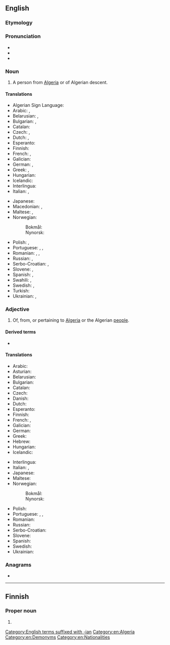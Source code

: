 {{also|algerian}}
==English==

===Etymology===
{{suffix|en|Algeria|n}}

===Pronunciation===
* {{IPA|en|/ælˈd͡ʒɪɹi.ən/}}
* {{audio|en|LL-Q1860 (eng)-Vealhurl-Algerian.wav|Audio (Southern England)}}
* {{rhymes|en|ɪɹiən|s=4}}

===Noun===
{{en-noun}}

# A person from [[Algeria]] or of Algerian descent.

====Translations====
{{trans-top|person from Algeria}}
* Algerian Sign Language: {{t-needed|asp}}
* Arabic: {{t+|ar|جَزَائِرِيّ|m}}, {{t|ar|جَزَائِرِيَّة}}
* Belarusian: {{t|be|алжы́рац|m|sc=Cyrl}}, {{t|be|алжы́рка|f|sc=Cyrl}}
* Bulgarian: {{t|bg|алжирец|m}}, {{t|bg|алжирка|f}}
* Catalan: {{t+|ca|algerià|m}}
* Czech: {{t+|cs|Alžířan|m}}, {{t+|cs|Alžířanka|f}}
* Dutch: {{t+|nl|Algerijn|m}}, {{t+|nl|Algerijnse|f}}
* Esperanto: {{t|eo|alĝeriano}}
* Finnish: {{t+|fi|algerialainen}}
* French: {{t+|fr|Algérien|m}}, {{t+|fr|Algérienne|f}}
* Galician: {{t+|gl|alxeriano|m}}
* German: {{t+|de|Algerier|m}}, {{t+|de|Algerierin|f}}
* Greek: {{t+|el|Αλγερινός|m}}, {{t+|el|Αλγερινή|f}}
* Hungarian: {{t+|hu|algériai}}
* Icelandic: {{t|is|Alsíringur|m}}
* Interlingua: {{t|ia|algeriano}}
* Italian: {{t+|it|algerino|m}}, {{t+|it|algerina|f}}
{{trans-mid}}
* Japanese: {{t|ja|アルジェリア人|tr=arujeriajin}}
* Macedonian: {{t|mk|Алжирец|m}}, {{t|mk|Алжирка|f}}
* Maltese: {{t|mt|Alġerjan|m}}, {{t|mt|Alġerjana|f}}
* Norwegian:
*: Bokmål: {{t+|nb|algerier|m}}
*: Nynorsk: {{t+|nn|algeriar|m}}
* Polish: {{t+|pl|Algierczyk|m-pr}}, {{t+|pl|Algierka|f}}
* Portuguese: {{t+|pt|argeliano|m}}, {{t+|pt|argelino|m}}, {{t|pt|algeriano|m}}
* Romanian: {{t+|ro|algerian|m}}, {{t|ro|algeriancă|f}}, {{t+|ro|algeriană|f}}
* Russian: {{t+|ru|алжи́рец|m}}, {{t+|ru|алжи́рка|f}}
* Serbo-Croatian: {{t+|sh|Alžírac|m}}, {{t|sh|Àlžīrka|f}}
* Slovene: {{t|sl|Alžirec|m}}, {{t|sl|Alžirka|f}}
* Spanish: {{t+|es|argelino|m}}, {{t+|es|argelina|f}}
* Swahili: {{t|sw|Kialjeria}}, {{t|sw|Kialjeri}}
* Swedish: {{t+|sv|algerier|m}}, {{t+|sv|algeriska|f}}
* Turkish: {{t+|tr|Cezayirli}}
* Ukrainian: {{t+|uk|алжи́рець|m|sc=Cyrl}}, {{t|uk|алжи́рка|f|sc=Cyrl}}
{{trans-bottom}}

===Adjective===
{{en-adj}}

# Of, from, or pertaining to [[Algeria]] or the Algerian [[people]].

====Derived terms====
* {{l|en|Algerianness}}

====Translations====
{{trans-top|of Algeria or its people}}
* Arabic: {{t+|ar|جَزَائِرِيّ}}
* Asturian: {{t+|ast|arxelín}}
* Belarusian: {{t|be|алжы́рскі|m|sc=Cyrl}}
* Bulgarian: {{t|bg|алжирски}}
* Catalan: {{t+|ca|algerià}}
* Czech: {{t+|cs|alžírský|m}}
* Danish: {{t|da|algerisk}}
* Dutch: {{t+|nl|Algerijns}}
* Esperanto: {{t|eo|alĝeria}}
* Finnish: {{t+|fi|algerialainen}}
* French: {{t+|fr|algérien|m}}, {{t+|fr|algérienne|f}}
* Galician: {{t+|gl|alxeriano}}
* German: {{t+|de|algerisch}}
* Greek: {{t+|el|αλγερινός}}
* Hebrew: {{t|he|אלג׳ירי|tr=aljiri|alt=אַלְגִ'ירִי}}
* Hungarian: {{t+|hu|algériai}}
* Icelandic: {{t|is|alsírskur|m}}
{{trans-mid}}
* Interlingua: {{t|ia|algerian}}
* Italian: {{t+|it|algerino|m}}, {{t+|it|algerina|f}}
* Japanese: {{t+|ja|アルジェリア|alt=アルジェリアの|tr=Arujeria no}}
* Maltese: {{t|mt|Alġerjani|p}}
* Norwegian:
*: Bokmål: {{t+|nb|algerisk}}
*: Nynorsk: {{t+|nn|algerisk}}
* Polish: {{t+|pl|algierski}}
* Portuguese: {{t+|pt|argeliano}}, {{t+|pt|argelino}}, {{t|pt|algeriano}}
* Romanian: {{t+|ro|algerian}}
* Russian: {{t+|ru|алжи́рский}}
* Serbo-Croatian: {{t+|sh|àlžīrskī}}
* Slovene: {{t+|sl|alžirski}}
* Spanish: {{t+|es|argelino}}
* Swedish: {{t+|sv|algerisk}}
* Ukrainian: {{t+|uk|алжи́рський|m|sc=Cyrl}}
{{trans-bottom}}

===Anagrams===
* {{anagrams|en|a=aaegilnr|Elgarian|geranial|regalian}}

[[Category:English terms suffixed with -ian]]
[[Category:en:Algeria]]
[[Category:en:Demonyms]]
[[Category:en:Nationalities]]

----

==Finnish==

===Proper noun===
{{head|fi|proper noun form}}

# {{infl of|fi|Algeria||gen|s}}